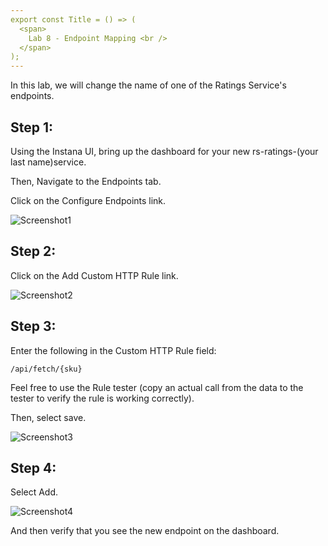 ```yaml
---
export const Title = () => (
  <span>
    Lab 8 - Endpoint Mapping <br />
  </span>
);
---
```

In this lab, we will change the name of one of the Ratings Service's endpoints.

## Step 1:

Using the Instana UI, bring up the dashboard for your new rs-ratings-(your last name)service.

Then, Navigate to the Endpoints tab.

Click on the Configure Endpoints link.

![Screenshot1](images/lab8.1.png)

## Step 2:

Click on the Add Custom HTTP Rule link.

![Screenshot2](images/lab8.2.png)

## Step 3:

Enter the following in the Custom HTTP Rule field:

```
/api/fetch/{sku}
```

Feel free to use the Rule tester (copy an actual call from the data to the tester to verify the rule is working correctly).

Then, select save.

![Screenshot3](images/lab8.3.png)

## Step 4:

Select Add.

![Screenshot4](images/lab8.4.png)

And then verify that you see the new endpoint on the dashboard.
